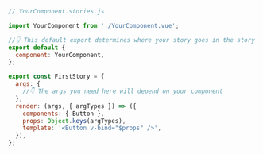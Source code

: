 ```js
// YourComponent.stories.js

import YourComponent from './YourComponent.vue';

//👇 This default export determines where your story goes in the story list
export default {
  component: YourComponent,
};

export const FirstStory = {
  args: {
    //👇 The args you need here will depend on your component
  },
  render: (args, { argTypes }) => ({
    components: { Button },
    props: Object.keys(argTypes),
    template: '<Button v-bind="$props" />',
  }),
};
```
